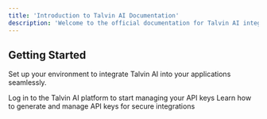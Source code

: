 ```yaml
---
title: 'Introduction to Talvin AI Documentation'
description: 'Welcome to the official documentation for Talvin AI integrations'
---
```


## Getting Started

Set up your environment to integrate Talvin AI into your applications seamlessly.

<CardGroup cols={2}>
  <Card
    title="Access Talvin AI"
    icon="link"
    href="https://app.talvin.ai"
  >
    Log in to the Talvin AI platform to start managing your API keys
  </Card>
  <Card
    title="Explore Integrations"
    icon="plug"
    href="/api-key-management"
  >
    Learn how to generate and manage API keys for secure integrations
  </Card>
</CardGroup>
